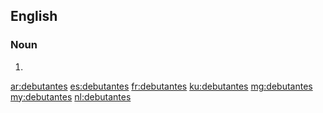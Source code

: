 ==English==

===Noun===
{{head|en|noun plural form}}

# {{plural of|debutante|lang=en}}

[[ar:debutantes]]
[[es:debutantes]]
[[fr:debutantes]]
[[ku:debutantes]]
[[mg:debutantes]]
[[my:debutantes]]
[[nl:debutantes]]